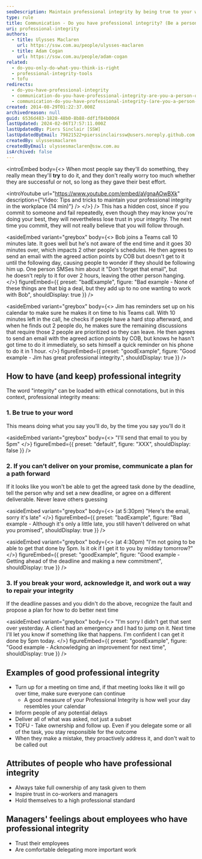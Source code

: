 ```yaml
---
seoDescription: Maintain professional integrity by being true to your word, communicating a plan if you can't deliver, and acknowledging mistakes while repairing trust.
type: rule
title: Communication - Do you have professional integrity? (Be a person of your word)
uri: professional-integrity
authors:
  - title: Ulysses Maclaren
    url: https://ssw.com.au/people/ulysses-maclaren
  - title: Adam Cogan
    url: https://ssw.com.au/people/adam-cogan
related:
  - do-you-only-do-what-you-think-is-right
  - professional-integrity-tools
  - tofu
redirects:
  - do-you-have-professional-integrity
  - communication-do-you-have-professional-integrity-are-you-a-person-of-your-word
  - communication-do-you-have-professional-integrity-(are-you-a-person-of-your-word)
created: 2014-08-29T01:22:37.000Z
archivedreason: null
guid: 6536d483-1828-48b0-8b88-ddf1f84b00d4
lastUpdated: 2024-02-06T17:57:11.000Z
lastUpdatedBy: Piers Sinclair [SSW]
lastUpdatedByEmail: 79821522+pierssinclairssw@users.noreply.github.com
createdBy: ulyssesmaclaren
createdByEmail: ulyssesmaclaren@ssw.com.au
isArchived: false
---
```


<introEmbed
  body={<>
When most people say they'll do something, they really mean they'll **try** to do it, and they don't really worry too much whether they are successful or not, so long as they gave their best effort.

<introYoutube url="https://www.youtube.com/embed/aVgnaAOwBXk" description={"Video: Tips and tricks to maintain your professional integrity in the workplace (14 min)"} />
  </>}
/>
This has a hidden cost, since if you commit to someone and fail repeatedly, even though they may know you're doing your best, they will nevertheless lose trust in your integrity. The next time you commit, they will not really believe that you will follow through.


<asideEmbed
  variant="greybox"
  body={<>
    Bob joins a Teams call 10 minutes late. It goes well but he's not aware of the end time and it goes 30 minutes over, which impacts 2 other people's schedules. He then agrees to send an email with the agreed action points by COB but doesn't get to it until the following day, causing people to wonder if they should be following him up. One person SMSes him about it "Don't forget that email", but he doesn't reply to it for over 2 hours, leaving the other person hanging.
  </>}
  figureEmbed={{
    preset: "badExample",
    figure: "Bad example - None of these things are that big a deal, but they add up to no one wanting to work with Bob",
    shouldDisplay: true
  }}
/>



<asideEmbed
  variant="greybox"
  body={<>
    Jim has reminders set up on his calendar to make sure he makes it on time to his Teams call. With 10 minutes left in the call, he checks if people have a hard stop afterward, and when he finds out 2 people do, he makes sure the remaining discussions that require those 2 people are prioritized so they can leave. He then agrees to send an email with the agreed action points by COB, but knows he hasn't got time to do it immediately, so sets himself a quick reminder on his phone to do it in 1 hour.
  </>}
  figureEmbed={{
    preset: "goodExample",
    figure: "Good example - Jim has great professional integrity.",
    shouldDisplay: true
  }}
/>


## How to have (and keep) professional integrity

The word "integrity" can be loaded with ethical connotations, but in this context, professional integrity means:

### 1. Be true to your word

This means doing what you say you’ll do, by the time you say you’ll do it


<asideEmbed
  variant="greybox"
  body={<>
    "I'll send that email to you by 5pm"
  </>}
  figureEmbed={{
    preset: "default",
    figure: "XXX",
    shouldDisplay: false
  }}
/>


### 2. If you can’t deliver on your promise, communicate a plan for a path forward

If it looks like you won't be able to get the agreed task done by the deadline, tell the person why and set a new deadline, or agree on a different deliverable. Never leave others guessing


<asideEmbed
  variant="greybox"
  body={<>
    (at 5:30pm) "Here's the email, sorry it's late"
  </>}
  figureEmbed={{
    preset: "badExample",
    figure: "Bad example - Although it's only a little late, you still haven't delivered on what you promised",
    shouldDisplay: true
  }}
/>



<asideEmbed
  variant="greybox"
  body={<>
    (at 4:30pm) "I'm not going to be able to get that done by 5pm. Is it ok if I get it to you by midday tomorrow?"
  </>}
  figureEmbed={{
    preset: "goodExample",
    figure: "Good example - Getting ahead of the deadline and making a new commitment",
    shouldDisplay: true
  }}
/>


### 3. If you break your word, acknowledge it, and work out a way to repair your integrity

If the deadline passes and you didn't do the above, recognize the fault and propose a plan for how to do better next time


<asideEmbed
  variant="greybox"
  body={<>
    "I'm sorry I didn't get that sent over yesterday. A client had an emergency and I had to jump on it. Next time I'll let you know if something like that happens. I'm confident I can get it done by 5pm today.
  </>}
  figureEmbed={{
    preset: "goodExample",
    figure: "Good example - Acknowledging an improvement for next time",
    shouldDisplay: true
  }}
/>


## Examples of good professional integrity

- Turn up for a meeting on time and, if that meeting looks like it will go over time, make sure everyone can continue
  - A good measure of your Professional Integrity is how well your day resembles your calendar
- Inform people of any potential delays
- Deliver all of what was asked, not just a subset
- TOFU - Take ownership and follow up. Even if you delegate some or all of the task, you stay responsible for the outcome
- When they make a mistake, they proactively address it, and don't wait to be called out

## Attributes of people who have professional integrity

- Always take full ownership of any task given to them
- Inspire trust in co-workers and managers
- Hold themselves to a high professional standard

## Managers' feelings about employees who have professional integrity

- Trust their employees
- Are comfortable delegating more important work
